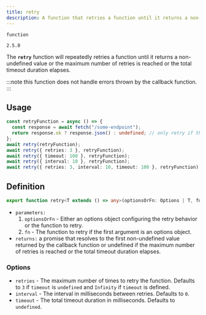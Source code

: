 ```yaml
---
title: retry
description: A function that retries a function until it returns a non-undefined value or the maximum number of retries is reached or the total timeout duration elapses.
---
```


<Badge text="Type:" /> `function`

<Badge text="since:" /> `2.5.0`

The **`retry`** function will repeatedly retries a function until it returns a non-undefined value or the maximum number of retries is reached or the total timeout duration elapses.

<ErrorScope errorScope='retryErrorScope' />

:::note
this function does not handle errors thrown by the callback function.
:::

## Usage
```ts
const retryFunction = async () => {
  const response = await fetch("/some-endpoint");
  return response.ok ? response.json() : undefined; // only retry if the response is not ok or until timeout or retries are exhausted
};
await retry(retryFunction);
await retry({ retries: 3 }, retryFunction);
await retry({ timeout: 100 }, retryFunction);
await retry({ interval: 10 }, retryFunction);
await retry({ retries: 3, interval: 10, timeout: 100 }, retryFunction);
```

## Definition
```ts
export function retry<T extends () => any>(optionsOrFn: Options | T, fn?: T): Promise<ReturnType<T> | undefined> {}
```

- `parameters:`
  1. `optionsOrFn` - Either an options object configuring the retry behavior or the function to retry.
  2. `fn` - The function to retry if the first argument is an options object.
- `returns:` a promise that resolves to the first non-undefined value returned by the callback function or undefined if the maximum number of retries is reached or the total timeout duration elapses.

### Options

- `retries` - The maximum number of times to retry the function. Defaults to `3` if `timeout` is `undefined` and `Infinity` if `timeout` is defined.
- `interval` - The interval in milliseconds between retries. Defaults to `0`.
- `timeout` - The total timeout duration in milliseconds. Defaults to `undefined`.